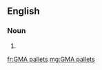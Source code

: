==English==

===Noun===
{{head|en|noun plural form}}

# {{plural of|GMA pallet|lang=en}}

[[fr:GMA pallets]]
[[mg:GMA pallets]]